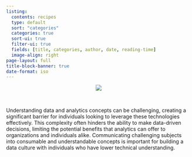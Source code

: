 ```yaml
---
listing:
  contents: recipes
  type: default
  sort: "categories"
  categories: true
  sort-ui: true
  filter-ui: true
  fields: [title, categories, author, date, reading-time]
  image-align: right
page-layout: full
title-block-banner: true
date-format: iso
---
```


<center>![](recipe-banner.png)</center>

<br>

<p>

Understanding data and analytics concepts can be challenging, creating a significant barrier for individuals looking to leverage these technologies effectively. This complexity often hinders the ability to make data-driven decisions, limiting the potential benefits that analytics can offer to organizations and individuals alike. Communicating challenging subjects into consumable and understandable concepts is important for building a data culture with individuals who have lower technical understanding.

```{=html}
</p

<br>
```

::: {#posts}
:::
